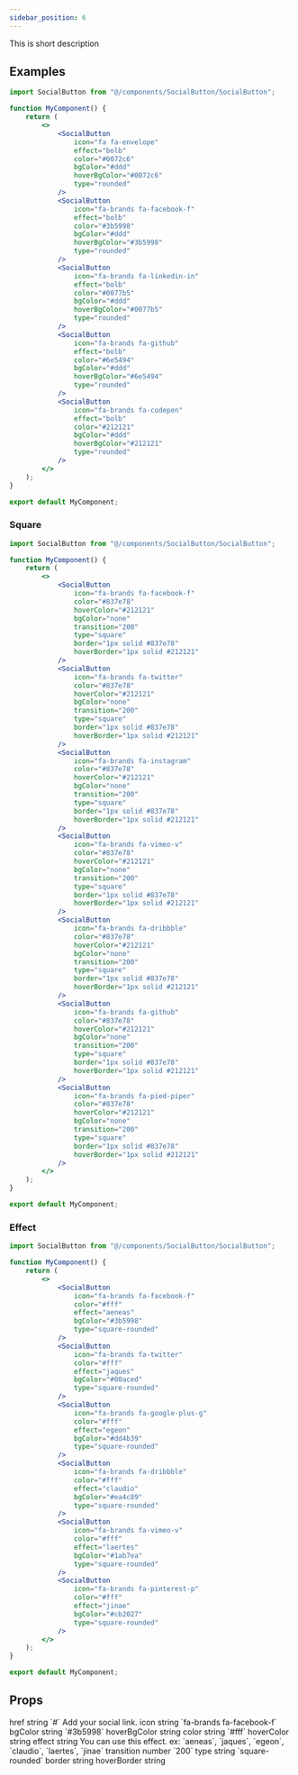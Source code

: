 ```yaml
---
sidebar_position: 6
---
```


This is short description



## Examples

<CodePreview>
    <div className="d-flex gap-2">
        <SocialButton
            icon="fa fa-envelope"
            effect="bolb"
            color="#0072c6"
            bgColor="#ddd"
            hoverBgColor="#0072c6"
            type="rounded"
        />
        <SocialButton
            icon="fa-brands fa-facebook-f"
            effect="bolb"
            color="#3b5998"
            bgColor="#ddd"
            hoverBgColor="#3b5998"
            type="rounded"
        />
        <SocialButton
            icon="fa-brands fa-linkedin-in"
            effect="bolb"
            color="#0077b5"
            bgColor="#ddd"
            hoverBgColor="#0077b5"
            type="rounded"
        />
        <SocialButton
            icon="fa-brands fa-github"
            effect="bolb"
            color="#6e5494"
            bgColor="#ddd"
            hoverBgColor="#6e5494"
            type="rounded"
        />
        <SocialButton
            icon="fa-brands fa-codepen"
            effect="bolb"
            color="#212121"
            bgColor="#ddd"
            hoverBgColor="#212121"
            type="rounded"
        />
    </div>

</CodePreview>

```jsx title="Social Buttons"
import SocialButton from "@/components/SocialButton/SocialButton";

function MyComponent() {
    return (
        <>
            <SocialButton
                icon="fa fa-envelope"
                effect="bolb"
                color="#0072c6"
                bgColor="#ddd"
                hoverBgColor="#0072c6"
                type="rounded"
            />
            <SocialButton
                icon="fa-brands fa-facebook-f"
                effect="bolb"
                color="#3b5998"
                bgColor="#ddd"
                hoverBgColor="#3b5998"
                type="rounded"
            />
            <SocialButton
                icon="fa-brands fa-linkedin-in"
                effect="bolb"
                color="#0077b5"
                bgColor="#ddd"
                hoverBgColor="#0077b5"
                type="rounded"
            />
            <SocialButton
                icon="fa-brands fa-github"
                effect="bolb"
                color="#6e5494"
                bgColor="#ddd"
                hoverBgColor="#6e5494"
                type="rounded"
            />
            <SocialButton
                icon="fa-brands fa-codepen"
                effect="bolb"
                color="#212121"
                bgColor="#ddd"
                hoverBgColor="#212121"
                type="rounded"
            />
        </>
    );
}

export default MyComponent;
```

### Square

<CodePreview>
    <div className="d-flex gap-2">
        <SocialButton
            icon="fa-brands fa-facebook-f"
            color="#837e78"
            hoverColor="#212121"
            bgColor="none"
            transition="200"
            type="square"
            border="1px solid #837e78"
            hoverBorder="1px solid #212121"
        />
        <SocialButton
            icon="fa-brands fa-twitter"
            color="#837e78"
            hoverColor="#212121"
            bgColor="none"
            transition="200"
            type="square"
            border="1px solid #837e78"
            hoverBorder="1px solid #212121"
        />
        <SocialButton
            icon="fa-brands fa-instagram"
            color="#837e78"
            hoverColor="#212121"
            bgColor="none"
            transition="200"
            type="square"
            border="1px solid #837e78"
            hoverBorder="1px solid #212121"
        />
        <SocialButton
            icon="fa-brands fa-vimeo-v"
            color="#837e78"
            hoverColor="#212121"
            bgColor="none"
            transition="200"
            type="square"
            border="1px solid #837e78"
            hoverBorder="1px solid #212121"
        />
        <SocialButton
            icon="fa-brands fa-dribbble"
            color="#837e78"
            hoverColor="#212121"
            bgColor="none"
            transition="200"
            type="square"
            border="1px solid #837e78"
            hoverBorder="1px solid #212121"
        />
        <SocialButton
            icon="fa-brands fa-github"
            color="#837e78"
            hoverColor="#212121"
            bgColor="none"
            transition="200"
            type="square"
            border="1px solid #837e78"
            hoverBorder="1px solid #212121"
        />
        <SocialButton
            icon="fa-brands fa-pied-piper"
            color="#837e78"
            hoverColor="#212121"
            bgColor="none"
            transition="200"
            type="square"
            border="1px solid #837e78"
            hoverBorder="1px solid #212121"
        />
    </div>
</CodePreview>

```jsx title="Social Buttons"
import SocialButton from "@/components/SocialButton/SocialButton";

function MyComponent() {
    return (
        <>
            <SocialButton
                icon="fa-brands fa-facebook-f"
                color="#837e78"
                hoverColor="#212121"
                bgColor="none"
                transition="200"
                type="square"
                border="1px solid #837e78"
                hoverBorder="1px solid #212121"
            />
            <SocialButton
                icon="fa-brands fa-twitter"
                color="#837e78"
                hoverColor="#212121"
                bgColor="none"
                transition="200"
                type="square"
                border="1px solid #837e78"
                hoverBorder="1px solid #212121"
            />
            <SocialButton
                icon="fa-brands fa-instagram"
                color="#837e78"
                hoverColor="#212121"
                bgColor="none"
                transition="200"
                type="square"
                border="1px solid #837e78"
                hoverBorder="1px solid #212121"
            />
            <SocialButton
                icon="fa-brands fa-vimeo-v"
                color="#837e78"
                hoverColor="#212121"
                bgColor="none"
                transition="200"
                type="square"
                border="1px solid #837e78"
                hoverBorder="1px solid #212121"
            />
            <SocialButton
                icon="fa-brands fa-dribbble"
                color="#837e78"
                hoverColor="#212121"
                bgColor="none"
                transition="200"
                type="square"
                border="1px solid #837e78"
                hoverBorder="1px solid #212121"
            />
            <SocialButton
                icon="fa-brands fa-github"
                color="#837e78"
                hoverColor="#212121"
                bgColor="none"
                transition="200"
                type="square"
                border="1px solid #837e78"
                hoverBorder="1px solid #212121"
            />
            <SocialButton
                icon="fa-brands fa-pied-piper"
                color="#837e78"
                hoverColor="#212121"
                bgColor="none"
                transition="200"
                type="square"
                border="1px solid #837e78"
                hoverBorder="1px solid #212121"
            />
        </>
    );
}

export default MyComponent;
```

### Effect

<CodePreview>
    <div className="d-flex gap-2">
        <SocialButton
            icon="fa-brands fa-facebook-f"
            color="#fff"
            effect="aeneas"
            bgColor="#3b5998"
            type="square-rounded"
        />
        <SocialButton
            icon="fa-brands fa-twitter"
            color="#fff"
            effect="jaques"
            bgColor="#00aced"
            type="square-rounded"
        />
        <SocialButton
            icon="fa-brands fa-google-plus-g"
            color="#fff"
            effect="egeon"
            bgColor="#dd4b39"
            type="square-rounded"
        />
        <SocialButton
            icon="fa-brands fa-dribbble"
            color="#fff"
            effect="claudio"
            bgColor="#ea4c89"
            type="square-rounded"
        />
        <SocialButton
            icon="fa-brands fa-vimeo-v"
            color="#fff"
            effect="laertes"
            bgColor="#1ab7ea"
            type="square-rounded"
        />
        <SocialButton
            icon="fa-brands fa-pinterest-p"
            color="#fff"
            effect="jinae"
            bgColor="#cb2027"
            type="square-rounded"
        />
    </div>
</CodePreview>

```jsx title="Social Buttons with Effect"
import SocialButton from "@/components/SocialButton/SocialButton";

function MyComponent() {
    return (
        <>
            <SocialButton
                icon="fa-brands fa-facebook-f"
                color="#fff"
                effect="aeneas"
                bgColor="#3b5998"
                type="square-rounded"
            />
            <SocialButton
                icon="fa-brands fa-twitter"
                color="#fff"
                effect="jaques"
                bgColor="#00aced"
                type="square-rounded"
            />
            <SocialButton
                icon="fa-brands fa-google-plus-g"
                color="#fff"
                effect="egeon"
                bgColor="#dd4b39"
                type="square-rounded"
            />
            <SocialButton
                icon="fa-brands fa-dribbble"
                color="#fff"
                effect="claudio"
                bgColor="#ea4c89"
                type="square-rounded"
            />
            <SocialButton
                icon="fa-brands fa-vimeo-v"
                color="#fff"
                effect="laertes"
                bgColor="#1ab7ea"
                type="square-rounded"
            />
            <SocialButton
                icon="fa-brands fa-pinterest-p"
                color="#fff"
                effect="jinae"
                bgColor="#cb2027"
                type="square-rounded"
            />
        </>
    );
}

export default MyComponent;
```

## Props

<FeatureTable>
    <tr>
        <td>href</td>
        <td>string</td>
        <td>`#`</td>
        <td>Add your social link.</td>
    </tr>
    <tr>
        <td>icon</td>
        <td>string</td>
        <td>`fa-brands fa-facebook-f`</td>
        <td></td>
    </tr>
    <tr>
        <td>bgColor</td>
        <td>string</td>
        <td>`#3b5998`</td>
        <td></td>
    </tr>
    <tr>
        <td>hoverBgColor</td>
        <td>string</td>
        <td></td>
        <td></td>
    </tr>
    <tr>
        <td>color</td>
        <td>string</td>
        <td>`#fff`</td>
        <td></td>
    </tr>
    <tr>
        <td>hoverColor</td>
        <td>string</td>
        <td></td>
        <td></td>
    </tr>
    <tr>
        <td>effect</td>
        <td>string</td>
        <td></td>
        <td>You can use this effect. ex: `aeneas`, `jaques`, `egeon`, `claudio`, `laertes`, `jinae`</td>
    </tr>
    <tr>
        <td>transition</td>
        <td>number</td>
        <td>`200`</td>
        <td></td>
    </tr>
    <tr>
        <td>type</td>
        <td>string</td>
        <td>`square-rounded`</td>
        <td></td>
    </tr>
    <tr>
        <td>border</td>
        <td>string</td>
        <td></td>
        <td></td>
    </tr>
    <tr>
        <td>hoverBorder</td>
        <td>string</td>
        <td></td>
        <td></td>
    </tr>
</FeatureTable>
